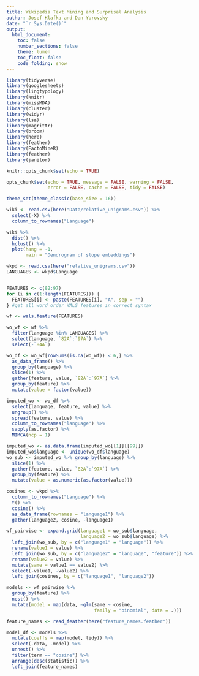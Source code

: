 ```yaml
---
title: Wikipedia Text Mining and Surprisal Analysis
author: Josef Klafka and Dan Yurovsky
date: "`r Sys.Date()`"
output: 
  html_document:
    toc: false
    number_sections: false
    theme: lumen
    toc_float: false
    code_folding: show 
---
```


```r
library(tidyverse)
library(googlesheets)
library(lingtypology)
library(knitr)
library(missMDA)
library(cluster)
library(widyr)
library(lsa)
library(magrittr)
library(broom)
library(here)
library(feather)
library(FactoMineR)
library(feather)
library(janitor)

knitr::opts_chunk$set(echo = TRUE)

opts_chunk$set(echo = TRUE, message = FALSE, warning = FALSE, 
               error = FALSE, cache = FALSE, tidy = FALSE)

theme_set(theme_classic(base_size = 16))
```

```r
wiki <- read.csv(here("Data/relative_unigrams.csv")) %>%
  select(-X) %>% 
  column_to_rownames("Language")

wiki %>% 
  dist() %>% 
  hclust() %>% 
  plot(hang = -1, 
       main = "Dendrogram of slope embeddings")

```

```r
wkpd <- read.csv(here("relative_unigrams.csv"))
LANGUAGES <- wkpd$Language


FEATURES <- c(82:97)
for (i in c(1:length(FEATURES))) {
  FEATURES[i] <- paste(FEATURES[i], "A", sep = "")
} #get all word order WALS features in correct syntax

wf <- wals.feature(FEATURES) 

wo_wf <- wf %>% 
  filter(language %in% LANGUAGES) %>%
  select(language, `82A`:`97A`) %>%
  select(-`84A`)

wo_df <- wo_wf[rowSums(is.na(wo_wf)) < 6,] %>%
  as_data_frame() %>%
  group_by(language) %>%
  slice(1) %>%
  gather(feature, value, `82A`:`97A`) %>%
  group_by(feature) %>%
  mutate(value = factor(value))

imputed_wo <- wo_df %>%
  select(language, feature, value) %>%
  ungroup() %>% 
  spread(feature, value) %>% 
  column_to_rownames("language") %>%
  sapply(as.factor) %>%
  MIMCA(ncp = 1)

imputed_wo <- as.data.frame(imputed_wo[[1]][[99]]) 
imputed_wo$language <- unique(wo_df$language)
wo_sub <- imputed_wo %>% group_by(language) %>%
  slice(1) %>%
  gather(feature, value, `82A`:`97A`) %>%
  group_by(feature) %>%
  mutate(value = as.numeric(as.factor(value)))

cosines <- wkpd %>%
  column_to_rownames("Language") %>%
  t() %>%
  cosine() %>%
  as_data_frame(rownames = "language1") %>%
  gather(language2, cosine, -language1)

wf_pairwise <- expand.grid(language1 = wo_sub$language,
                           language2 = wo_sub$language) %>%
  left_join(wo_sub, by = c("language1" = "language")) %>%
  rename(value1 = value) %>%
  left_join(wo_sub, by = c("language2" = "language", "feature")) %>%
  rename(value2 = value) %>%
  mutate(same = value1 == value2) %>%
  select(-value1, -value2) %>%
  left_join(cosines, by = c("language1", "language2"))

models <- wf_pairwise %>%
  group_by(feature) %>%
  nest() %>%
  mutate(model = map(data, ~glm(same ~ cosine, 
                                family = "binomial", data = .)))

feature_names <- read_feather(here("feature_names.feather"))

model_df <- models %>%
  mutate(coeffs = map(model, tidy)) %>%
  select(-data, -model) %>%
  unnest() %>%
  filter(term == "cosine") %>%
  arrange(desc(statistic)) %>%
  left_join(feature_names)
```